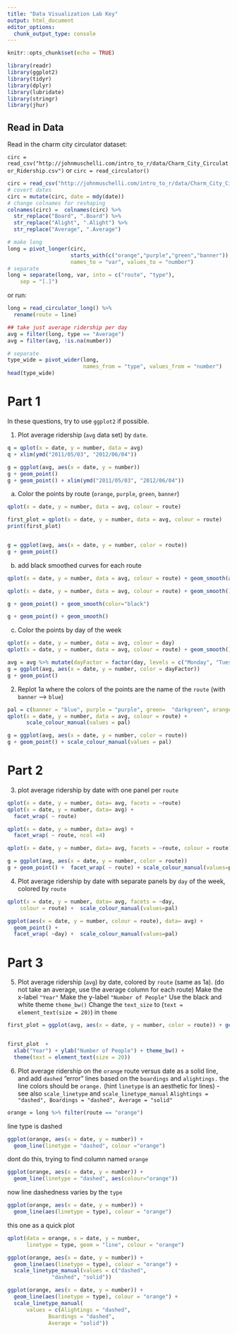 ```yaml
---
title: "Data Visualization Lab Key"
output: html_document
editor_options: 
  chunk_output_type: console
---
```


```r
knitr::opts_chunk$set(echo = TRUE)
```


```r
library(readr)
library(ggplot2)
library(tidyr)
library(dplyr)
library(lubridate)
library(stringr)
library(jhur)
```

## Read in Data

Read in the charm city circulator dataset:

`circ = read_csv("http://johnmuschelli.com/intro_to_r/data/Charm_City_Circulator_Ridership.csv")`
or `circ = read_circulator()`

```r
circ = read_csv("http://johnmuschelli.com/intro_to_r/data/Charm_City_Circulator_Ridership.csv")
# covert dates
circ = mutate(circ, date = mdy(date))
# change colnames for reshaping
colnames(circ) =  colnames(circ) %>% 
  str_replace("Board", ".Board") %>% 
  str_replace("Alight", ".Alight") %>% 
  str_replace("Average", ".Average") 

# make long
long = pivot_longer(circ, 
                    starts_with(c("orange","purple","green","banner")),
                    names_to = "var", values_to = "number")
# separate
long = separate(long, var, into = c("route", "type"), 
	sep = "[.]")
```

or run: 
```r
long = read_circulator_long() %>% 
  rename(route = line)
```

```r
## take just average ridership per day
avg = filter(long, type == "Average")
avg = filter(avg, !is.na(number))

# separate
type_wide = pivot_wider(long, 
                        names_from = "type", values_from = "number")
head(type_wide)
```


# Part 1

In these questions, try to use `ggplot2` if possible.

1. Plot average ridership (`avg` data set) by `date`.
```r
q = qplot(x = date, y = number, data = avg)
q + xlim(ymd("2011/05/03", "2012/06/04"))

g = ggplot(avg, aes(x = date, y = number))
g + geom_point()
g + geom_point() + xlim(ymd("2011/05/03", "2012/06/04"))


```

a. Color the points by route (`orange`, `purple`, `green`, `banner`)
```r
qplot(x = date, y = number, data = avg, colour = route)

first_plot = qplot(x = date, y = number, data = avg, colour = route)
print(first_plot)


g = ggplot(avg, aes(x = date, y = number, color = route))
g + geom_point()

```

b. add black smoothed curves for each route
```r
qplot(x = date, y = number, data = avg, colour = route) + geom_smooth(aes(group = route), colour= "black")

qplot(x = date, y = number, data = avg, colour = route) + geom_smooth()

g + geom_point() + geom_smooth(color="black")

g + geom_point() + geom_smooth()


```


c. Color the points by day of the week
```r
qplot(x = date, y = number, data = avg, colour = day)
qplot(x = date, y = number, data = avg, colour = route) + geom_smooth()

avg = avg %>% mutate(dayFactor = factor(day, levels = c("Monday", "Tuesday", "Wednesday", "Thursday", "Friday", "Saturday", "Sunday")))
g = ggplot(avg, aes(x = date, y = number, color = dayFactor))
g + geom_point()

```


2. Replot 1a where the colors of the points are the name of the `route` (with `banner` --> `blue`)

```r
pal = c(banner = "blue", purple = "purple", green=  "darkgreen", orange = "orange")
qplot(x = date, y = number, data = avg, colour = route) +
	  scale_colour_manual(values = pal)

g = ggplot(avg, aes(x = date, y = number, color = route))
g + geom_point() + scale_colour_manual(values = pal)

```

# Part 2

3. plot average ridership by date with one panel per `route`
```r
qplot(x = date, y = number, data= avg, facets = ~route) 
qplot(x = date, y = number, data= avg) +
  facet_wrap( ~ route)

qplot(x = date, y = number, data= avg) +
  facet_wrap( ~ route, ncol =4)

qplot(x = date, y = number, data= avg, facets = ~route,	colour = route) +  scale_colour_manual(values=pal)

g = ggplot(avg, aes(x = date, y = number, color = route))
g + geom_point() +  facet_wrap( ~ route) + scale_colour_manual(values=pal)

```
	  
4. Plot average ridership by date with separate panels by `day` of the week, colored by `route`
```r
qplot(x = date, y = number, data= avg, facets = ~day,
	colour = route) +  scale_colour_manual(values=pal)

ggplot(aes(x = date, y = number, colour = route), data= avg) + 
  geom_point() + 
  facet_wrap( ~day) +  scale_colour_manual(values=pal)
```

# Part 3

5. Plot average ridership (`avg`) by date, colored by `route` (same as 1a). 
(do not take an average, 
use the average column for each route)
Make the x-label `"Year"`
Make the y-label `"Number of People"`
Use the black and white theme `theme_bw()`
Change the `text_size` to (`text = element_text(size = 20)`)
in `theme`
 
```r
first_plot = ggplot(avg, aes(x = date, y = number, color = route)) + geom_point() + scale_colour_manual(values=pal)


first_plot  +
  xlab("Year") + ylab("Number of People") + theme_bw() + 
  theme(text = element_text(size = 20))
```

6. Plot average ridership on the `orange` route versus date
as a solid line, and add `dashed` "error" lines based 
on the `boardings` and `alightings.` 
the line colors should be `orange.`
(hint `linetype` is an aesthetic for lines) - see also `scale_linetype` and 
`scale_linetype_manual`
`Alightings = "dashed", Boardings = "dashed", Average = "solid"`
```r
orange = long %>% filter(route == "orange")
```

line type is dashed
```r
ggplot(orange, aes(x = date, y = number)) + 
  geom_line(linetype = "dashed", colour ="orange")
```

dont do this, trying to find column named `orange`
```r
ggplot(orange, aes(x = date, y = number)) + 
  geom_line(linetype = "dashed", aes(colour="orange"))
```

now line dashedness  varies by the `type`

```r
ggplot(orange, aes(x = date, y = number)) + 
  geom_line(aes(linetype = type), colour = "orange")
```

this one as a quick plot

```r
qplot(data = orange, x = date, y = number,
      linetype = type, geom = "line", colour = "orange")

ggplot(orange, aes(x = date, y = number)) + 
  geom_line(aes(linetype = type), colour = "orange") + 
  scale_linetype_manual(values = c("dashed",
              "dashed", "solid"))
```

```r
ggplot(orange, aes(x = date, y = number)) + 
  geom_line(aes(linetype = type), colour = "orange") + 
  scale_linetype_manual(
      values = c(Alightings = "dashed",
             Boardings = "dashed", 
             Average = "solid"))
```

